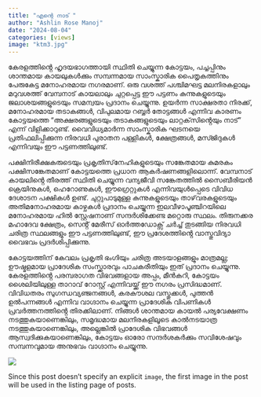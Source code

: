 ```yaml
---
title: "എന്റെ നാട് "
author: "Ashlin Rose Manoj"
date: "2024-08-04"
categories: [views]
image: "ktm3.jpg"
---
```


കേരളത്തിൻ്റെ ഹൃദയഭാഗത്തായി സ്ഥിതി ചെയ്യുന്ന കോട്ടയം, പച്ചപ്പിനും ശാന്തമായ കായലുകൾക്കും സമ്പന്നമായ സാംസ്കാരിക പൈതൃകത്തിനും പേരുകേട്ട മനോഹരമായ നഗരമാണ്. ഒരു വശത്ത് പശ്ചിമഘട്ട മലനിരകളാലും മറുവശത്ത് വേമ്പനാട് കായലാലും ചുറ്റപ്പെട്ട ഈ പട്ടണം കുന്നുകളുടെയും ജലാശയങ്ങളുടെയും സമന്വയം പ്രദാനം ചെയ്യുന്നു. ഉയർന്ന സാക്ഷരതാ നിരക്ക്, മനോഹരമായ തടാകങ്ങൾ, വിപുലമായ റബ്ബർ തോട്ടങ്ങൾ എന്നിവ കാരണം കോട്ടയത്തെ "അക്ഷരങ്ങളുടെയും തടാകങ്ങളുടെയും ലാറ്റക്‌സിൻ്റെയും നാട്" എന്ന് വിളിക്കാറുണ്ട്. വൈവിധ്യമാർന്ന സാംസ്കാരിക ഘടനയെ പ്രതിഫലിപ്പിക്കുന്ന നിരവധി പുരാതന പള്ളികൾ, ക്ഷേത്രങ്ങൾ, മസ്ജിദുകൾ എന്നിവയും ഈ പട്ടണത്തിലുണ്ട്.

പക്ഷിനിരീക്ഷകരുടെയും പ്രകൃതിസ്‌നേഹികളുടെയും സങ്കേതമായ കുമരകം പക്ഷിസങ്കേതമാണ് കോട്ടയത്തെ പ്രധാന ആകർഷണങ്ങളിലൊന്ന്. വേമ്പനാട് കായലിൻ്റെ തീരത്ത് സ്ഥിതി ചെയ്യുന്ന വന്യജീവി സങ്കേതത്തിൽ സൈബീരിയൻ ക്രെയിനുകൾ, ഹെറോണുകൾ, ഈഗ്രെറ്റുകൾ എന്നിവയുൾപ്പെടെ വിവിധ ദേശാടന പക്ഷികൾ ഉണ്ട്. ചുറ്റുപാടുമുള്ള കുന്നുകളുടെയും താഴ്‌വരകളുടെയും അതിമനോഹരമായ കാഴ്ചകൾ പ്രദാനം ചെയ്യുന്ന ഇലവീഴാപൂഞ്ചിറയിലെ മനോഹരമായ ഹിൽ സ്റ്റേഷനാണ് സന്ദർശിക്കേണ്ട മറ്റൊരു സ്ഥലം. തിരുനക്കര മഹാദേവ ക്ഷേത്രം, സെൻ്റ് മേരീസ് ഓർത്തഡോക്സ് ചർച്ച് തുടങ്ങിയ നിരവധി ചരിത്ര സ്ഥലങ്ങളും ഈ പട്ടണത്തിലുണ്ട്, ഈ പ്രദേശത്തിൻ്റെ വാസ്തുവിദ്യാ വൈഭവം പ്രദർശിപ്പിക്കുന്നു.

കോട്ടയത്തിന് കേവലം പ്രകൃതി ഭംഗിയും ചരിത്ര അടയാളങ്ങളും മാത്രമല്ല; ഊഷ്മളമായ പ്രാദേശിക സംസ്ക്കാരവും പാചകരീതിയും ഇത് പ്രദാനം ചെയ്യുന്നു. കേരളത്തിൻ്റെ പരമ്പരാഗത വിഭവങ്ങളായ അപ്പം, മീൻകറി, കോട്ടയം ശൈലിയിലുള്ള താറാവ് റോസ്റ്റ് എന്നിവയ്ക്ക് ഈ നഗരം പ്രസിദ്ധമാണ്. വിവിധതരം സുഗന്ധവ്യഞ്ജനങ്ങൾ, കരകൗശല വസ്തുക്കൾ, പുത്തൻ ഉൽപന്നങ്ങൾ എന്നിവ വാഗ്ദാനം ചെയ്യുന്ന പ്രാദേശിക വിപണികൾ പ്രവർത്തനത്തിൻ്റെ തിരക്കിലാണ്. നിങ്ങൾ ശാന്തമായ കായൽ പര്യവേക്ഷണം നടത്തുകയാണെങ്കിലും, സമൃദ്ധമായ മലനിരകളിലൂടെ കാൽനടയാത്ര നടത്തുകയാണെങ്കിലും, അല്ലെങ്കിൽ പ്രാദേശിക വിഭവങ്ങൾ ആസ്വദിക്കുകയാണെങ്കിലും, കോട്ടയം ഓരോ സന്ദർശകർക്കും സവിശേഷവും സമ്പന്നവുമായ അനുഭവം വാഗ്ദാനം ചെയ്യുന്നു.

![](ktm4.jpg)

Since this post doesn't specify an explicit `image`, the first image in the post will be used in the listing page of posts.

